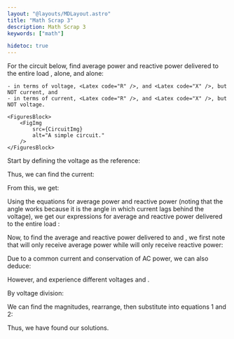 ```yaml
---
layout: "@layouts/MDLayout.astro"
title: "Math Scrap 3"
description: Math Scrap 3
keywords: ["math"]

hidetoc: true
---
```







<QuestionFrame>
    For the circuit below, find average power and reactive power delivered to the entire load <Latex code="\mathbf{Z} = R + jX" />, <Latex code="R" /> alone, and <Latex code="jX" /> alone:

    - in terms of voltage, <Latex code="R" />, and <Latex code="X" />, but NOT current, and
    - in terms of current, <Latex code="R" />, and <Latex code="X" />, but NOT voltage.

    <FiguresBlock>
        <FigImg
            src={CircuitImg}
            alt="A simple circuit."
        />
    </FiguresBlock>
</QuestionFrame>

Start by defining the voltage as the reference:

<DisplayLatex code="
    \mathbf{V} := V_m \phase{\ang{0}}
" />

Thus, we can find the current:

<DisplayLatex code="
    \frac{1}{\cos{\theta} + j \sin{\theta}}
        = \frac{1}{\cos{\theta} + j \sin{\theta}} \frac{\cos{\theta} - j \sin{\theta}}{\cos{\theta} - j \sin{\theta}}
        = \frac{\cos{\theta} - j \sin{\theta}}{\cos^2{\theta} + \sin^2{\theta}}
        = \cos{\theta} - j \sin{\theta}
        = \cos{(-\theta)} + j \sin{(-\theta)}
" />

<DisplayLatex code="
    \mathbf{I}
        = \frac{\mathbf{V}}{\mathbf{Z}}
        = \frac{V_m \phase{\ang{0}}}{\abs{\mathbf{Z}} \phase{\theta}}
        = \frac{V_m}{\abs{\mathbf{Z}}} \frac{1}{\cos{\theta} + j \sin{\theta}}
        %= \frac{V_m}{\abs{\mathbf{Z}}} \frac{1}{\cos{\theta} + j \sin{\theta}} \frac{\cos{\theta} - j \sin{\theta}}{\cos{\theta} - j \sin{\theta}}
        %= \frac{V_m}{\abs{\mathbf{Z}}} \frac{\cos{\theta} - j \sin{\theta}}{\cos^2{\theta} + \sin^2{\theta}}
        %= \frac{V_m}{\abs{\mathbf{Z}}} \frac{\cos{\theta} - j \sin{\theta}}{1}
        = \frac{V_m}{\abs{\mathbf{Z}}} \parens{\cos{(-\theta)} + j \sin{(-\theta)}}
        := I_m \phase{-\theta}
" />

From this, we get:

<GatherLatex code="
    \mathbf{V}
        = \mathbf{I} \mathbf{Z}
        \\
    V_m
        = \parens{R + jX} I_m \parens{\cos{\theta} - j \sin{\theta}}
        \\
    V_m \frac{1}{\cos{\theta} - j \sin{\theta}}
        = I_m \parens{R + jX}
        \\
    V_m \parens{\cos{\theta} + j \sin{\theta}}
        = I_m \parens{R + jX}
" />

<GatherLatex code="
    \mathbf{I}
        = \frac{\mathbf{V}}{\mathbf{Z}}
        \\
    I_m \parens{\cos{\theta} - j \sin{\theta}}
        = \frac{V_m}{R + jX}
        = \frac{V_m}{R + jX} \frac{R - jX}{R - jX}
        = \frac{V_m \parens{R - jX}}{R^2 + X^2}
" />

<AlignLatex code="
    V_m \cos{\theta} &= I_m R \\
    V_m \sin{\theta} &= I_m X \\
    I_m \cos{\theta} &= V_m \frac{R}{R^2 + X^2} \\
    I_m \sin{\theta} &= V_m \frac{X}{R^2 + X^2}
" />

Using the equations for average power and reactive power (noting that the angle <Latex code="\theta" /> works because it is the angle in which current lags behind the voltage), we get our expressions for average and reactive power delivered to the entire load <Latex code="\mathbf{Z}" />:

<DisplayLatex code="
    \boxed{
        P = \frac{1}{2} V_m I_m \cos{\theta}
    }
    \qquad
    \boxed{
        Q = \frac{1}{2} V_m I_m \sin{\theta}
    }
" />

<AlignatLatex eqcols={3} code="
    P_{\mathbf{Z}} &= \frac{1}{2} I_m \parens{I_m R} &
        \qquad & \Longrightarrow \qquad &
        P_{\mathbf{Z}} &= \frac{1}{2} I_m^2 R = I_{\text{rms}}^2 R
        \nonumber %\label{eq:z-avg-power-as-i-r-x}
        \\
    Q_{\mathbf{Z}} &= \frac{1}{2} I_m \parens{I_m X} &
        \qquad & \Longrightarrow \qquad &
        Q_{\mathbf{Z}} &= \frac{1}{2} I_m^2 X = I_{\text{rms}}^2 X
        \nonumber %\label{eq:z-rtv-power-as-i-r-x}
        \\
    P_{\mathbf{Z}} &= \frac{1}{2} V_m \parens{V_m \frac{R}{R^2 + X^2}} &
        \qquad & \Longrightarrow \qquad &
        P_{\mathbf{Z}} &= \frac{1}{2} V_m^2 \frac{R}{R^2 + X^2} = V_{\text{rms}}^2 \frac{R}{R^2 + X^2}
        \tag{1}
        \\
    Q_{\mathbf{Z}} &= \frac{1}{2} V_m \parens{V_m \frac{X}{R^2 + X^2}} &
        \qquad & \Longrightarrow \qquad &
        Q_{\mathbf{Z}} &= \frac{1}{2} V_m^2 \frac{X}{R^2 + X^2} = V_{\text{rms}}^2 \frac{X}{R^2 + X^2}
        \tag{2}
" />

Now, to find the average and reactive power delivered to <Latex code="R" /> and <Latex code="jX" />, we first note that <Latex code="R" /> will only receive average power while <Latex code="jX" /> will only receive reactive power:

<AlignLatex code="
    P_X &= 0 \\
    Q_R &= 0
" />

Due to a common current <Latex code="\mathbf{I}" /> and conservation of AC power, we can also deduce:

<AlignLatex code="
    P_R &= P_{\mathbf{Z}} = \frac{1}{2} I_m^2 R = I_{\text{rms}}^2 R \\
    Q_X &= Q_{\mathbf{Z}} = \frac{1}{2} I_m^2 X = I_{\text{rms}}^2 X
" />

However, <Latex code="R" /> and <Latex code="jX" /> experience different voltages <Latex code="\mathbf{V}_R := V_{Rm} \phase{\theta_R}" /> and <Latex code="\mathbf{V}_X := V_{Xm} \phase{\theta_X}" />.

By voltage division:

<AlignLatex code="
    \mathbf{V}_R
        &= \frac{R}{R + jX} \mathbf{V}
        = V_m \frac{R}{\mathbf{Z}}
        = V_m \frac{R}{\abs{\mathbf{Z}} \phase{\theta}}
        = V_m \frac{R}{\sqrt{R^2 + X^2} \parens{\cos{\theta} + j \sin{\theta}}}
        = V_m \frac{R}{\sqrt{R^2 + X^2}} \parens{\cos{(-\theta)} + j \sin{(-\theta)}}
        \\
    \mathbf{V}_X
        &= \frac{jX}{R + jX} \mathbf{V}
        = V_m \frac{jX}{\mathbf{Z}}
        = V_m \frac{jX}{\abs{\mathbf{Z}} \phase{\theta}}
        = V_m \frac{jX}{\sqrt{R^2 + X^2} \parens{\cos{\theta} + j \sin{\theta}}}
        = V_m \frac{X}{\sqrt{R^2 + X^2}} j \parens{\cos{(-\theta)} + j \sin{(-\theta)}}
" />

We can find the magnitudes, rearrange, then substitute into equations <Eqref>1</Eqref> and <Eqref>2</Eqref>:

<AlignatLatex eqcols={5} code="
    V_{Rm} &= V_m \frac{R}{\sqrt{R^2 + X^2}} &
        \qquad & \Longrightarrow \qquad &
        \frac{V_{Rm}^2}{R} &= V_m^2 \frac{R}{R^2 + X^2}
        \qquad & \Longrightarrow \qquad &
        P_R &= P_{\mathbf{Z}} = \frac{1}{2} V_m^2 \frac{R}{R^2 + X^2} = \frac{1}{2} \frac{V_{Rm}^2}{R} = \frac{V_{Rrms}^2}{R}
        \\
    V_{Xm} &= V_m \frac{X}{\sqrt{R^2 + X^2}} &
        \qquad & \Longrightarrow \qquad &
        \frac{V_{Xm}^2}{X} &= V_m^2 \frac{X}{R^2 + X^2}
        \qquad & \Longrightarrow \qquad &
        Q_X &= Q_{\mathbf{Z}} = \frac{1}{2} V_m^2 \frac{X}{R^2 + X^2} = \frac{1}{2} \frac{V_{Xm}^2}{X} = \frac{V_{Xrms}^2}{X}
" />

Thus, we have found our solutions.

